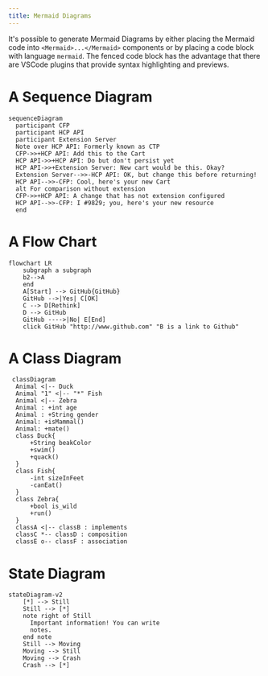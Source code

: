 ```yaml
---
title: Mermaid Diagrams
---
```


It's possible to generate Mermaid Diagrams by either placing the Mermaid code into `<Mermaid>...</Mermaid>` components or by placing a code block with language `mermaid`.
The fenced code block has the advantage that there are VSCode plugins that provide syntax highlighting and previews.

# A Sequence Diagram

```mermaid
sequenceDiagram
  participant CFP
  participant HCP API
  participant Extension Server
  Note over HCP API: Formerly known as CTP
  CFP->>+HCP API: Add this to the Cart
  HCP API->>+HCP API: Do but don't persist yet
  HCP API->>+Extension Server: New cart would be this. Okay?
  Extension Server-->>-HCP API: OK, but change this before returning!
  HCP API-->>-CFP: Cool, here's your new Cart
  alt For comparison without extension
  CFP->>+HCP API: A change that has not extension configured
  HCP API-->>-CFP: I #9829; you, here's your new resource
  end
```

# A Flow Chart

```mermaid
flowchart LR
    subgraph a subgraph
    b2-->A
    end
    A[Start] --> GitHub{GitHub}
    GitHub -->|Yes| C[OK]
    C --> D[Rethink]
    D --> GitHub
    GitHub ---->|No| E[End]
    click GitHub "http://www.github.com" "B is a link to Github"
```

# A Class Diagram

```mermaid
 classDiagram
  Animal <|-- Duck
  Animal "1" <|-- "*" Fish
  Animal <|-- Zebra
  Animal : +int age
  Animal : +String gender
  Animal: +isMammal()
  Animal: +mate()
  class Duck{
      +String beakColor
      +swim()
      +quack()
  }
  class Fish{
      -int sizeInFeet
      -canEat()
  }
  class Zebra{
      +bool is_wild
      +run()
  }
  classA <|-- classB : implements
  classC *-- classD : composition
  classE o-- classF : association
```

# State Diagram

```mermaid
stateDiagram-v2
    [*] --> Still
    Still --> [*]
    note right of Still
      Important information! You can write
      notes.
    end note
    Still --> Moving
    Moving --> Still
    Moving --> Crash
    Crash --> [*]
```
